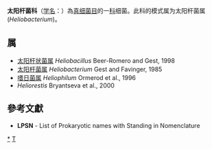 {{Automatic taxobox
| taxon = Heliobacteriaceae
| authority = Madigan and Asao, 2010
| type genus = 太阳杆菌属<br>''Heliobacterium''
| type genus authority = Gest and Favinger, 1985
}}
'''太阳杆菌科'''（[[学名|学名]]：{{lang|la|''Heliobacteriaceae''}}）為[[真细菌目|真细菌目]]的一[[科|科]]细菌。此科的模式属为太阳杆菌属(''Heliobacterium'')。

==属==
* [[太阳杆状菌属|太阳杆状菌属]] ''Heliobacillus'' Beer-Romero and Gest, 1998
* [[太阳杆菌属|太阳杆菌属]] ''Heliobacterium'' Gest and Favinger, 1985
* [[嗜日菌属|嗜日菌属]] ''Heliophilum'' Ormerod et al., 1996
* ''Heliorestis'' Bryantseva et al., 2000

==參考文獻==
{{reflist}}
* '''LPSN''' - List of Prokaryotic names with Standing in Nomenclature

{{taxonbar}}

[[Category:_太阳杆菌科|*]]
[[Category:2010年描述的分类群|T]]